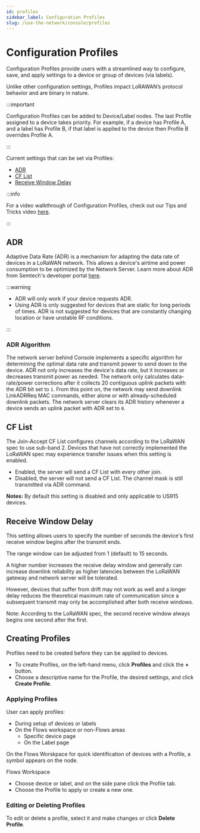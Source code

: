 ```yaml
---
id: profiles
sidebar_label: Configuration Profiles
slug: /use-the-network/console/profiles
---
```


# Configuration Profiles


Configuration Profiles provide users with a streamlined way to configure, save, and apply settings
to a device or group of devices (via labels).

Unlike other configuration settings, Profiles impact LoRAWAN’s protocol behavior and are binary in
nature.

:::important

Configuration Profiles can be added to Device/Label nodes. The last Profile assigned to a device
takes priority. For example, if a device has Profile A, and a label has Profile B, if that label is
applied to the device then Profile B overrides Profile A.

:::

Current settings that can be set via Profiles:

- [ADR](#adr)
- [CF List](#cf-list)
- [Receive Window Delay](#receive-window-delay)

:::info

For a video walkthrough of Configuration Profiles, check out our Tips and Tricks video
[here](https://youtu.be/U0IHGT_irj8).

:::

## ADR

Adaptive Data Rate (ADR) is a mechanism for adapting the data rate of devices in a LoRaWAN network.
This allows a device's airtime and power consumption to be optimized by the Network Server. Learn
more about ADR from Semtech's developer portal
[here](https://lora-developers.semtech.com/library/tech-papers-and-guides/understanding-adr/).

:::warning

- ADR will only work if your device requests ADR.
- Using ADR is only suggested for devices that are static for long periods of times. ADR is not
  suggested for devices that are constantly changing location or have unstable RF conditions.

:::

### ADR Algorithm

The network server behind Console implements a specific algorithm for determining the optimal data
rate and transmit power to send down to the device. ADR not only increases the device's data rate,
but it increases or decreases transmit power as needed. The network only calculates data-rate/power
corrections after it collects 20 contiguous uplink packets with the ADR bit set to `1`. From this
point on, the network may send downlink LinkADRReq MAC commands, either alone or with
already-scheduled downlink packets. The network server clears its ADR history whenever a device
sends an uplink packet with ADR set to `0`.

## CF List

The Join-Accept CF List configures channels according to the LoRaWAN spec to use sub-band 2. Devices
that have not correctly implemented the LoRaWAN spec may experience transfer issues when this
setting is enabled.

- Enabled, the server will send a CF List with every other join.
- Disabled, the server will not send a CF List. The channel mask is still transmitted via ADR
  command.

**Notes:** By default this setting is disabled and only applicable to US915 devices.

## Receive Window Delay

This setting allows users to specify the number of seconds the device's first receive window begins
after the transmit ends.

The range window can be adjusted from 1 (default) to 15 seconds.

A higher number increases the receive delay window and generally can increase downlink reliability
as higher latencies between the LoRaWAN gateway and network server will be tolerated.

However, devices that suffer from drift may not work as well and a longer delay reduces the
theoretical maximum rate of communication since a subsequent transmit may only be accomplished after
both receive windows.

Note: According to the LoRaWAN spec, the second receive window always begins one second after the
first.

## Creating Profiles

Profiles need to be created before they can be applied to devices.

- To create Profiles, on the left-hand menu, click **Profiles** and click the **+** button.
- Choose a descriptive name for the Profile, the desired settings, and click **Create Profile**.

### Applying Profiles

User can apply profiles:

- During setup of devices or labels
- On the Flows workspace or non-Flows areas
  - Specific device page
  - On the Label page

On the Flows Worskpace for quick identification of devices with a Profile, a symbol appears on the
node.

Flows Workspace

- Choose device or label, and on the side pane click the Profile tab.
- Choose the Profile to apply or create a new one.

### Editing or Deleting Profiles

To edit or delete a profile, select it and make changes or click **Delete Profile**.
